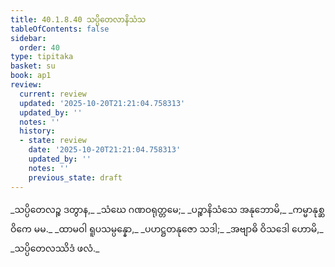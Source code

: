 ```yaml
---
title: 40.1.8.40 သပ္ပိတေလာနိသံသ
tableOfContents: false
sidebar:
  order: 40
type: tipitaka
basket: su
book: ap1
review:
  current: review
  updated: '2025-10-20T21:21:04.758313'
  updated_by: ''
  notes: ''
  history:
  - state: review
    date: '2025-10-20T21:21:04.758313'
    updated_by: ''
    notes: ''
    previous_state: draft
---
```



<DynamicBreadcrumb />


<ReviewStatus review={frontmatter.review} showDetails={true} />

<HypothesisAnnotation frontmatter={frontmatter} />

<Division number="193" book="ap1" e="ch" v="20" p="368">

<Paragraph number="4490" type="verses" book="ap1">
_သပ္ပိတေလဉ္စ ဒတွာန,_  
_သံဃေ ဂဏဝရုတ္တမေ;_  
_ပဉ္စာနိသံသေ အနုဘောမိ,_  
_ကမ္မာနုစ္ဆဝိကေ မမ._  

</Paragraph>

</Division>
<Division number="194" book="ap1" e="ch" v="20" p="368">

<Paragraph number="4491" type="verses" book="ap1">
_ထာမဝါ ရူပသမ္ပန္နော,_  
_ပဟဋ္ဌတနုဇော သဒါ;_  
_အဗျာဓိ ဝိသဒေါ ဟောမိ,_  
_သပ္ပိတေလဿိဒံ ဖလံ._
</Paragraph>
</Division>